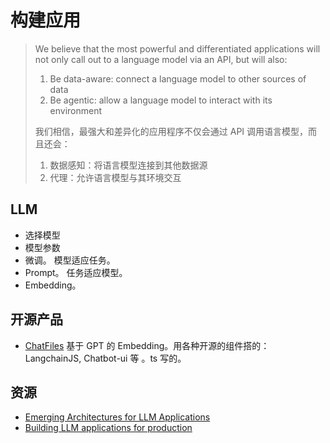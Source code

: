 # 构建应用
> We believe that the most powerful and differentiated applications will not only call out to a language model via an API, but will also:
> 1. Be data-aware: connect a language model to other sources of data
> 2. Be agentic: allow a language model to interact with its environment  
> 
> 我们相信，最强大和差异化的应用程序不仅会通过 API 调用语言模型，而且还会：
> 1. 数据感知：将语言模型连接到其他数据源
> 2. 代理：允许语言模型与其环境交互


## LLM
* 选择模型
* 模型参数
* 微调。 模型适应任务。
* Prompt。 任务适应模型。
* Embedding。

## 开源产品
* [ChatFiles](https://github.com/guangzhengli/ChatFiles) 基于 GPT 的 Embedding。用各种开源的组件搭的：  LangchainJS, Chatbot-ui 等 。ts 写的。

## 资源
* [Emerging Architectures for LLM Applications](https://a16z.com/2023/06/20/emerging-architectures-for-llm-applications/)
* [Building LLM applications for production](https://huyenchip.com/2023/04/11/llm-engineering.html)